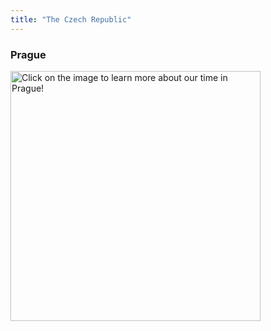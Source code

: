```yaml
---
title: "The Czech Republic"
---
```


### Prague

[![Click on the image to learn more about our time in Prague!](images/Czech6.png){fig-align="left" width="400"}](Prague.qmd)
